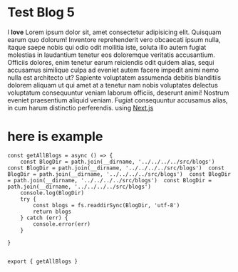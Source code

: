 # Test Blog 5
 
I **love**  Lorem ipsum dolor sit, amet consectetur adipisicing elit. Quisquam earum quo dolorum! Inventore reprehenderit vero obcaecati ipsum nulla, itaque saepe nobis qui odio odit mollitia iste, soluta illo autem fugiat molestias in laudantium tenetur eos doloremque veritatis accusantium. Officiis dolores, enim tenetur earum reiciendis odit quidem alias, sequi accusamus similique culpa ad eveniet autem facere impedit animi nemo nulla est architecto ut? Sapiente voluptatem assumenda debitis blanditiis dolorem aliquam ut qui amet at a tenetur nam nobis voluptates delectus voluptatum consequuntur veniam laborum officiis, deserunt animi! Nostrum eveniet praesentium aliquid veniam. Fugiat consequuntur accusamus alias, in cum harum distinctio perferendis. using [Next.js](https://nextjs.org/)

# here is example

```
const getAllBlogs = async () => {
    const BlogDir = path.join(__dirname, '../../../../src/blogs')   const BlogDir = path.join(__dirname, '../../../../src/blogs')  const BlogDir = path.join(__dirname, '../../../../src/blogs')  const BlogDir = path.join(__dirname, '../../../../src/blogs')  const BlogDir = path.join(__dirname, '../../../../src/blogs')
    console.log(BlogDir)
    try {
        const blogs = fs.readdirSync(BlogDir, 'utf-8')
        return blogs
    } catch (err) {
        console.error(err)
    }

}


export { getAllBlogs }
```